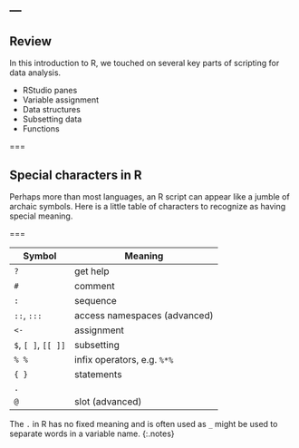 ---
---

## Review

In this introduction to R, we touched on several key parts of scripting for data analysis.

- RStudio panes
- Variable assignment
- Data structures
- Subsetting data
- Functions

<!--
 - Flow control (keywords `if` and `else`)
 - Plots
 - Functions
-->

===

## Special characters in R

Perhaps more than most languages, an R script can appear like a jumble of
archaic symbols. Here is a little table of characters to recognize as having
special meaning.

===

| Symbol              | Meaning                      |
| -------             | ---------                    |
| `?`                 | get help                     |
| `#`                 | comment                      |
| `:`                 | sequence                     |
| `::`, `:::`         | access namespaces (advanced) |
| `<-`                | assignment                   |
| `$`, `[ ]`, `[[ ]]` | subsetting                   |
| `% %`               | infix operators, e.g. `%*%`  |
| `{ }`               | statements                   |
| `.`                 |                              |
| `@`                 | slot (advanced)              |

The `.` in R has no fixed meaning and is often used as `_` might be used to
separate words in a variable name.
{:.notes}
